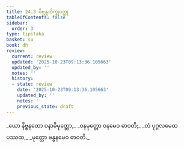 ```yaml
---
title: 24.3 ဝိဗ္ဘန္တဘိက္ခုဝတ္ထု
tableOfContents: false
sidebar:
  order: 3
type: tipitaka
basket: su
book: dh
review:
  current: review
  updated: '2025-10-23T09:13:36.105663'
  updated_by: ''
  notes: ''
  history:
  - state: review
    date: '2025-10-23T09:13:36.105663'
    updated_by: ''
    notes: ''
    previous_state: draft
---
```



<ReviewStatus review={frontmatter.review} showDetails={true} />

<HypothesisAnnotation frontmatter={frontmatter} />

<DynamicBreadcrumb />

<Division number="344" book="dh" e="ch" v="18" p="62">

<Paragraph number="370" type="verses" book="dh">
_ယော နိဗ္ဗနထော ဝနာဓိမုတ္တော,_  
_ဝနမုတ္တော ဝနမေဝ ဓာဝတိ;_  
_တံ ပုဂ္ဂလမေထ ပဿထ,_  
_မုတ္တော ဗန္ဓနမေဝ ဓာဝတိ._
</Paragraph>
</Division>